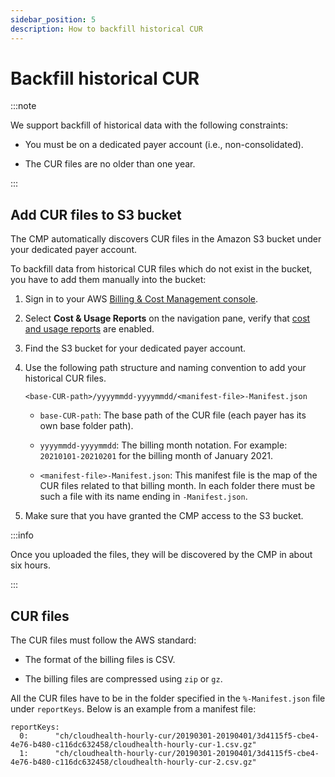```yaml
---
sidebar_position: 5
description: How to backfill historical CUR
---
```


# Backfill historical CUR

:::note

We support backfill of historical data with the following constraints:

- You must be on a dedicated payer account (i.e., non-consolidated).

- The CUR files are no older than one year.

:::

## Add CUR files to S3 bucket

The CMP automatically discovers CUR files in the Amazon S3 bucket under your dedicated payer account.

To backfill data from historical CUR files which do not exist in the bucket, you have to add them manually into the bucket:

1. Sign in to your AWS [Billing & Cost Management console](https://console.aws.amazon.com/billing/home#/).

2. Select **Cost & Usage Reports** on the navigation pane, verify that [cost and usage reports](https://docs.aws.amazon.com/cur/latest/userguide/cur-create.html) are enabled.

3. Find the S3 bucket for your dedicated payer account.

4. Use the following path structure and naming convention to add your historical CUR files.

   ```
   <base-CUR-path>/yyyymmdd-yyyymmdd/<manifest-file>-Manifest.json
   ```

   - `base-CUR-path`: The base path of the CUR file (each payer has its own base folder path).

   - `yyyymmdd-yyyymmdd`: The billing month notation. For example: `20210101-20210201` for the billing month of January 2021.

   - `<manifest-file>-Manifest.json`: This manifest file is the map of the CUR files related to that billing month. In each folder there must be such a file with its name ending in `-Manifest.json`.

5. Make sure that you have granted the CMP access to the S3 bucket.

:::info

Once you uploaded the files, they will be discovered by the CMP in about six hours.

:::

## CUR files

The CUR files must follow the AWS standard:

- The format of the billing files is CSV.

- The billing files are compressed using `zip` or `gz`.

All the CUR files have to be in the folder specified in the `%-Manifest.json` file under `reportKeys`. Below is an example from a manifest file:

```
reportKeys:
  0:      "ch/cloudhealth-hourly-cur/20190301-20190401/3d4115f5-cbe4-4e76-b480-c116dc632458/cloudhealth-hourly-cur-1.csv.gz"
  1:      "ch/cloudhealth-hourly-cur/20190301-20190401/3d4115f5-cbe4-4e76-b480-c116dc632458/cloudhealth-hourly-cur-2.csv.gz"
```
